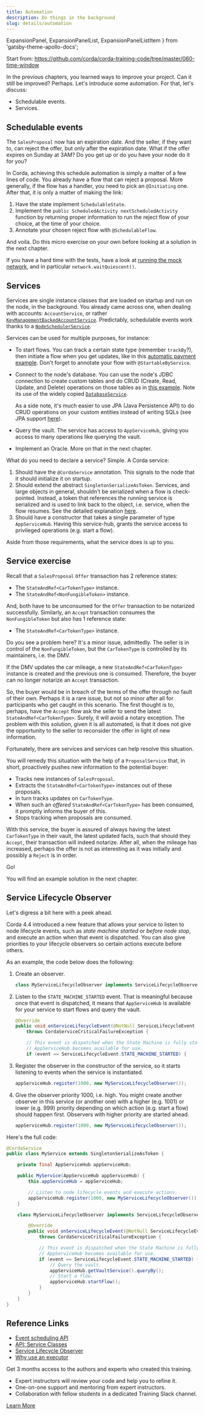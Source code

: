 ```yaml
---
title: Automation
description: Do things in the background
slug: details/automation
---
```



  ExpansionPanel,
  ExpansionPanelList,
  ExpansionPanelListItem
} from 'gatsby-theme-apollo-docs';

<ExpansionPanel title="Code">

Start from: https://github.com/corda/corda-training-code/tree/master/060-time-window

</ExpansionPanel>

In the previous chapters, you learned ways to improve your project. Can it still be improved? Perhaps. Let's introduce some automation. For that, let's discuss:

* Schedulable events.
* Services.

## Schedulable events

The `SalesProposal` now has an expiration date. And the seller, if they want to, can reject the offer, but only after the expiration date. What if the offer expires on Sunday at 3AM? Do you get up or do you have your node do it for you?

In Corda, achieving this schedule automation is simply a matter of a few lines of code. You already have a flow that can reject a proposal. More generally, if the flow has a handler, you need to pick an `@Initiating` one. After that, it is only a matter of making the link:

1. Have the state implement `SchedulableState`.
2. Implement the `public ScheduledActivity nextScheduledActivity` function by returning proper information to run the reject flow of your choice, at the time of your choice.
3. Annotate your chosen reject flow with `@SchedulableFlow`.

And voila. Do this micro exercise on your own before looking at a solution in the next chapter.

<HighlightBox type="tip">

If you have a hard time with the tests, have a look at [running the mock network](https://docs.corda.net/docs/corda-os/4.3/api-testing.html#running-the-network), and in particular `network.waitQuiescent()`.

</HighlightBox>

## Services

Services are single instance classes that are loaded on startup and run on the node, in the background. You already came across one, when dealing with accounts: `AccountService`, or rather [`KeyManagementBackedAccountService`](https://github.com/corda/accounts/blob/release/1.0/workflows/src/main/kotlin/com/r3/corda/lib/accounts/workflows/services/KeyManagementBackedAccountService.kt#L26-L27). Predictably, schedulable events work thanks to a [`NodeSchedulerService`](https://docs.corda.net/docs/corda-os/4.3/node-services.html#nodeschedulerservice).

Services can be used for multiple purposes, for instance:

* To start flows. You can track a certain state type (remember `trackBy`?), then initiate a flow when you get updates, like in this [automatic payment example](https://github.com/corda/samples/blob/62722858a2f50512a9445e1f79b4619d2e8199d0/autopayroll-CordaService/workflows-java/src/main/java/net/corda/examples/autopayroll/flows/AutoPaymentService.java#L30-L40). Don't forget to annotate your flow with `@StartableByService`.
* Connect to the node's database. You can use the node's JDBC connection to create custom tables and do CRUD (Create, Read, Update, and Delete) operations on those tables as in [this example](https://github.com/corda/samples/blob/release-V4/flow-db/workflows-java/src/main/java/com/flowdb/CryptoValuesDatabaseService.java). Note its use of the widely copied [`DatabaseService`](https://github.com/corda/samples/blob/release-V4/flow-db/workflows-java/src/main/java/com/flowdb/DatabaseService.java).

    As a side note, it's much easier to use JPA (Java Persistence API) to do CRUD operations on your custom entities instead of writing SQLs (see JPA support [here](https://docs.corda.net/docs/corda-os/4.3/api-persistence.html#jpa-support)).
* Query the vault. The service has access to `AppServiceHub`, giving you access to many operations like querying the vault.
* Implement an Oracle. More on that in the next chapter.

What do you need to declare a service? Simple. A Corda service:

1. Should have the `@CordaService` annotation. This signals to the node that it should initialize it on startup.
2. Should extend the abstract `SingletonSerializeAsToken`. Services, and large objects in general, shouldn't be serialized when a flow is check-pointed. Instead, a token that references the running service is serialized and is used to link back to the object, i.e. service, when the flow resumes. See the detailed explanation [here](https://github.com/corda/samples/blob/62722858a2f50512a9445e1f79b4619d2e8199d0/timesheet-example/workflows-java/src/main/java/com/example/service/SalaryRateOracle.java#L3-L11).
3. Should have a constructor that takes a single parameter of type `AppServiceHub`. Having this service-hub, grants the service access to privileged operations (e.g. start a flow).

Aside from those requirements, what the service does is up to you.

## Service exercise

Recall that a `SalesProposal` `Offer` transaction has 2 reference states:

* The `StateAndRef<CarTokenType>` instance.
* The `StateAndRef<NonFungibleToken>` instance.

And, both have to be unconsumed for the `Offer` transaction to be notarized successfully. Similarly, an `Accept` transaction consumes the `NonFungibleToken` but also has 1 reference state:

* The `StateAndRef<CarTokenType>` instance.

Do you see a problem here? It's a minor issue, admittedly. The seller is in control of the `NonFungibleToken`, but the `CarTokenType` is controlled by its maintainers, i.e. the DMV.

<HighlightBox type="warn">

If the DMV updates the car mileage, a new `StateAndRef<CarTokenType>` instance is created and the previous one is consumed. Therefore, the buyer can no longer notarize an `Accept` transaction.

</HighlightBox>

So, the buyer would be in breach of the terms of the offer through no fault of their own. Perhaps it is a rare issue, but not so minor after all for participants who get caught in this scenario. The first thought is to, perhaps, have the `Accept` flow ask the seller to send the latest `StateAndRef<CarTokenType>`. Surely, it will avoid a notary exception. The problem with this _solution_, given it is all automated, is that it does not give the opportunity to the seller to reconsider the offer in light of new information.

Fortunately, there are services and services can help resolve this situation.

You will remedy this situation with the help of a `ProposalService` that, in short, proactively pushes new information to the potential buyer:

* Tracks new instances of `SalesProposal`.
* Extracts the `StateAndRef<CarTokenType>` instances out of these proposals.
* In turn tracks updates on `CarTokenType`.
* When such an _offered_ `StateAndRef<CarTokenType>` has been consumed, it promptly informs the buyer of this.
* Stops tracking when proposals are consumed.

With this service, the buyer is assured of always having the latest `CarTokenType` in their vault, the latest updated facts, such that should they `Accept`, their transaction will indeed notarize. After all, when the mileage has increased, perhaps the offer is not as interesting as it was initially and possibly a `Reject` is in order.

Go!

You will find an example solution in the next chapter.

## Service Lifecycle Observer

Let's digress a bit here with a peek ahead.

Corda 4.4 introduced a new feature that allows your service to listen to node lifecycle events, such as _state machine started_ or _before node stop_, and execute an action when that event is dispatched. You can also give priorities to your lifecycle observers so certain actions execute before others.

As an example, the code below does the following:

1. Create an observer.

    ```java
    class MyServiceLifecycleObserver implements ServiceLifecycleObserver
    ```

2. Listen to the `STATE_MACHINE_STARTED` event. That is meaningful because once that event is dispatched, it means that `AppServiceHub` is available for your service to start flows and query the vault.

    ```java
    @Override
    public void onServiceLifecycleEvent(@NotNull ServiceLifecycleEvent event)
    	throws CordaServiceCriticalFailureException {

    	// This event is dispatched when the State Machine is fully started, and
    	// AppServiceHub becomes available for use.
    	if (event == ServiceLifecycleEvent.STATE_MACHINE_STARTED) {
    ```

3. Register the observer in the constructor of the service, so it starts listening to events when the service is instantiated.

    ```java
    appServiceHub.register(1000, new MyServiceLifecycleObserver());
    ```

4. Give the observer priority 1000, i.e. high. You might create another observer in this service (or another one) with a higher (e.g. 1001) or lower (e.g. 999) priority depending on which action (e.g. start a flow) should happen first. Observers with higher priority are started ahead.

    ```java
    appServiceHub.register(1000, new MyServiceLifecycleObserver());
    ```

Here's the full code:

```java
@CordaService
public class MyService extends SingletonSerializeAsToken {

	private final AppServiceHub appServiceHub;

	public MyService(AppServiceHub appServiceHub) {
		this.appServiceHub = appServiceHub;

		// Listen to node lifecycle events and execute actions.
		appServiceHub.register(1000, new MyServiceLifecycleObserver());
	}

	class MyServiceLifecycleObserver implements ServiceLifecycleObserver {

		@Override
		public void onServiceLifecycleEvent(@NotNull ServiceLifecycleEvent event)
			throws CordaServiceCriticalFailureException {

			// This event is dispatched when the State Machine is fully started, and
			// AppServiceHub becomes available for use.
			if (event == ServiceLifecycleEvent.STATE_MACHINE_STARTED) {
				// Query the vault.
				appServiceHub.getVaultService().queryBy();
				// Start a flow.
				appServiceHub.startFlow();
			}
		}
	}
}
```

## Reference Links

* [Event scheduling API](https://docs.corda.net/docs/corda-os/4.3/event-scheduling.html)
* [API: Service Classes](https://docs.corda.net/docs/corda-os/4.4/api-service-classes.html)
* [Service Lifecycle Observer](https://www.corda.net/blog/lifecycle-observer-for-cordaservice/)
* [Why use an executor](https://lankydan.dev/2018/10/05/starting-flows-with-trackby)

<HighlightBox type="support">

Get 3 months access to the authors and experts who created this training.

* Expert instructors will review your code and help you to refine it.
* One-on-one support and mentoring from expert instructors.
* Collaboration with fellow students in a dedicated Training Slack channel.

<div class="cta-wrapper">
<a href="/in-closing/get-paid-support/" class="cta-button">Learn More</a>
</div>

</HighlightBox>

